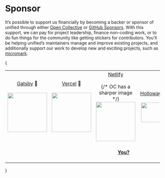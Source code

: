 
# Sponsor

It’s possible to support us financially by becoming a backer or sponsor of
unified through either [Open Collective][oc] or [GitHub Sponsors][gh].
With this support, we can pay for project leadership, finance non-coding work,
or to do fun things for the community like getting stickers for contributors.
You’ll be helping unified’s maintainers manage and improve existing projects,
and additionally support our work to develop new and exciting projects, such
as [micromark][].

{
  <table>
  <tr valign="middle">
  <td width="20%" align="center" colSpan="2">
    <a href="https://www.gatsbyjs.org">Gatsby</a> 🥇<br /><br />
    <a href="https://www.gatsbyjs.org"><img src="https://avatars1.githubusercontent.com/u/12551863?s=256&v=4" width="128" /></a>
  </td>
  <td width="20%" align="center" colSpan="2">
    <a href="https://vercel.com">Vercel</a> 🥇<br /><br />
    <a href="https://vercel.com"><img src="https://avatars1.githubusercontent.com/u/14985020?s=256&v=4" width="128" /></a>
  </td>
  <td width="20%" align="center" colSpan="2">
    <a href="https://www.netlify.com">Netlify</a><br /><br />
    {/* OC has a sharper image */}
    <a href="https://www.netlify.com"><img src="https://images.opencollective.com/netlify/4087de2/logo/256.png" width="128" /></a>
  </td>
  <td width="10%" align="center">
    <a href="https://www.holloway.com">Holloway</a><br /><br />
    <a href="https://www.holloway.com"><img src="https://avatars1.githubusercontent.com/u/35904294?s=128&v=4" width="64" /></a>
  </td>
  <td width="10%" align="center">
    <a href="https://themeisle.com">ThemeIsle</a><br /><br />
    <a href="https://themeisle.com"><img src="https://avatars1.githubusercontent.com/u/58979018?s=128&v=4" width="64" /></a>
  </td>
  <td width="10%" align="center">
    <a href="https://boosthub.io">Boost Hub</a><br /><br />
    <a href="https://boosthub.io"><img src="https://images.opencollective.com/boosthub/6318083/logo/128.png" width="64" /></a>
  </td>
  <td width="10%" align="center">
    <a href="https://expo.io">Expo</a><br /><br />
    <a href="https://expo.io"><img src="https://avatars1.githubusercontent.com/u/12504344?s=128&v=4" width="64" /></a>
  </td>
  </tr>
  <tr valign="middle">
  <td width="100%" align="center" colSpan="10">
    <br />
    <a href="https://opencollective.com/unified"><strong>You?</strong></a>
    <br /><br />
  </td>
  </tr>
  </table>
}

[oc]: https://opencollective.com/unified

[gh]: https://github.com/sponsors/unifiedjs

[micromark]: https://github.com/micromark/micromark
